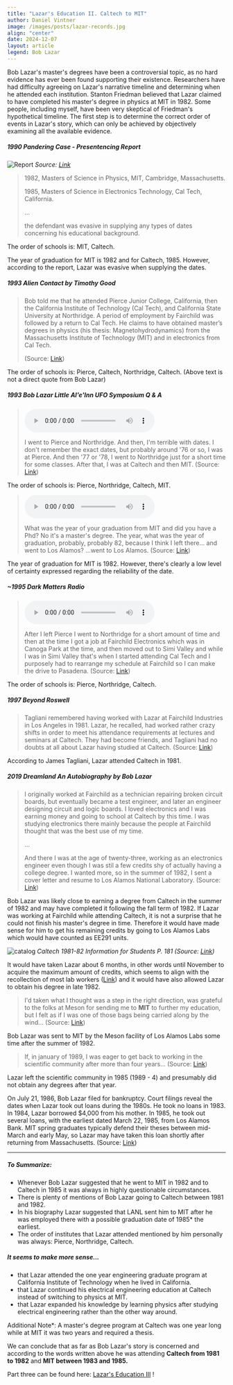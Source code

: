 ```yaml
---
title: "Lazar's Education II. Caltech to MIT"
author: Daniel Vintner
image: /images/posts/lazar-records.jpg
align: "center"
date: 2024-12-07
layout: article
legend: Bob Lazar
---
```


Bob Lazar's master's degrees have been a controversial topic, as no hard evidence has ever been found supporting their existence.
Researchers have had difficulty agreeing on Lazar's narrative timeline and determining when he attended each institution.
Stanton Friedman believed that Lazar claimed to have completed his master's degree in physics at MIT in 1982.
Some people, including myself, have been very skeptical of Friedman's hypothetical timeline. The first step is to
determine the correct order of events in Lazar's story, which can only be achieved by objectively examining all the available evidence.

##### 1990 Pandering Case - Presentencing Report

![Report](/images/posts/education2/pandering.jpg)
*Source: [Link](https://www.papooselake.org/documents/pandering-case-pre-sentencing-report)*

> 1982, Masters of Science in Physics, MIT, Cambridge, Massachusetts.
>
> 1985, Masters of Science in Electronics Technology, Cal Tech, California.
>
> ...
>
> the defendant was evasive in supplying any types of dates concerning his educational background.

The order of schools is: MIT, Caltech.

The year of graduation for MIT is 1982 and for Caltech, 1985. However, according to the report, Lazar was evasive when supplying the dates.

##### 1993 Alien Contact by Timothy Good
> Bob told me that he attended Pierce Junior College, California, then the California Institute of Technology (Cal Tech), and California State University at Northridge. A period of employment by Fairchild was followed by a return to Cal Tech.
> He claims to have obtained master’s degrees in physics (his thesis: Magnetohydrodynamics) from the Massachusetts Institute of Technology (MIT) and in electronics from Cal Tech.
>
> (Source: [Link](https://archive.org/details/aliencontacttops00good/page/202/mode/2up?q=fairchild))

The order of schools is: Pierce, Caltech, Northridge, Caltech. (Above text is not a direct quote from Bob Lazar)

##### 1993 Bob Lazar Little Al'e'Inn UFO Symposium Q & A
> <audio controls><source src="/audio/aleinn-pierce2.mp3" type="audio/mpeg"/></audio>
>
> I went to Pierce and Northridge. And then, I'm terrible with dates. I don't remember the exact dates, but probably around '76 or so, I was at Pierce. And then '77 or '78, I went to Northridge just for a short time for some classes. After that, I was at Caltech and then MIT.
> (Source: [Link](https://youtu.be/bA1TvhJKv8s?t=1876))

The order of schools is: Pierce, Northridge, Caltech, MIT.

> <audio controls><source src="/audio/mit-grad2.mp3" type="audio/mpeg"/></audio>
>
> What was the year of your graduation from MIT and did you have a Phd? No it's a master's degree. The year, what was the year of graduation, probably, probably 82, because I think I left there... and went to Los Alamos? ...went to Los Alamos. (Source: [Link](https://youtu.be/bA1TvhJKv8s?t=2389))

The year of graduation for MIT is 1982. However, there's clearly a low level of certainty expressed regarding the reliability of the date.

##### ~1995 Dark Matters Radio
> <audio controls><source src="/audio/simi-caltech2.mp3" type="audio/mpeg"/></audio>
>
> After I left Pierce I went to Northridge for a short amount of time and then at the time I got a job at Fairchild Electronics which was in Canoga Park at the time,
> and then moved out to Simi Valley and while I was in Simi Valley that's when I started attending Cal Tech and I purposely had to rearrange my schedule at Fairchild so I can make the drive to Pasadena. (Source: [Link](https://youtu.be/mXzCkdIkkpY?t=446))

The order of schools is: Pierce, Northridge, Caltech.

##### 1997 Beyond Roswell

> Tagliani remembered having worked with Lazar at Fairchild Industries in Los Angeles in 1981. Lazar, he recalled, had worked rather crazy shifts in order to meet his attendance requirements at lectures and seminars at Caltech. They had become friends, and Tagliani had no doubts at all about Lazar having studied at Caltech. (Source: [Link](https://archive.org/details/isbn_9781569247815/page/151/mode/2up?q=tagliani))

According to James Tagliani, Lazar attended Caltech in 1981.

##### 2019 Dreamland An Autobiography by Bob Lazar

> I originally worked at Fairchild as a technician repairing broken circuit boards, but eventually became a test engineer, and later an engineer designing circuit and logic boards. I loved electronics and I was earning money and going to school at Caltech by this time. I was studying electronics there mainly because the people at Fairchild thought that was the best use of my time.
>
> ...
>
> And there I was at the age of twenty-three, working as an electronics engineer even though I was stil a few credits shy of actually having a college degree. I wanted more, so in the summer of 1982, I sent a cover letter and resume to Los Alamos National Laboratory.
> (Source: [Link](https://archive.org/details/dreamland-an-autobiography-bob-lazar-george-knapp-z-library_202407/page/n35/mode/2up))

Bob Lazar was likely close to earning a degree from Caltech in the summer of 1982 and may have completed it following the fall term of 1982.
If Lazar was working at Fairchild while attending Caltech, it is not a surprise that he could not finish his master's degree in time.
Therefore it would have made sense for him to get his remaining credits by going to Los Alamos Labs which would have counted as EE291 units.

![catalog](/images/posts/education2/ee291.jpg)
*Caltech 1981-82 Information for Students P. 181 (Source: [Link](https://campuspubs.library.caltech.edu/110/1/1981-1982.pdf))*

It would have taken Lazar about 6 months, in other words until November to acquire the maximum amount of credits, which seems to align
with the recollection of most lab workers ([Link](https://medium.com/@signalsintelligence/bob-lazar-theres-more-to-the-story-17829c2ff650)) and it would have also allowed Lazar to obtain his degree in late 1982.

> I'd taken what I thought was a step in the right direction, was grateful to the folks at Meson for sending me to **MIT**
> to further my education, but I felt as if I was one of those bags being carried along by the wind...
> (Source: [Link](https://archive.org/details/dreamland-an-autobiography-bob-lazar-george-knapp-z-library_202407/page/n39/mode/2up?q=MIT))

Bob Lazar was sent to MIT by the Meson facility of Los Alamos Labs some time after the summer of 1982.

> If, in january of 1989, I was eager to get back to working in the scientific community after more than four years...
> (Source: [Link](https://archive.org/details/dreamland-an-autobiography-bob-lazar-george-knapp-z-library_202407/page/n17/mode/2up?q=community))

Lazar left the scientific community in 1985 (1989 - 4) and presumably did not obtain any degrees after that year.


On July 21, 1986, Bob Lazar filed for bankruptcy. Court filings reveal the dates when Lazar took out loans during the 1980s.
He took no loans in 1983. In 1984, Lazar borrowed $4,000 from his mother. In 1985, he took out several loans, with the earliest
dated March 22, 1985, from Los Alamos Bank. MIT spring graduates typically defend their theses between mid-March and early May,
so Lazar may have taken this loan shortly after returning from Massachusetts. (Source: [Link](https://www.papooselake.org/the-updated-bob-lazar-timeline))

---

##### To Summarize:
* Whenever Bob Lazar suggested that he went to MIT in 1982 and to Caltech in 1985 it was always in highly questionable circumstances.
* There is plenty of mentions of Bob Lazar going to Caltech between 1981 and 1982.
* In his biography Lazar suggested that LANL sent him to MIT after he was employed there with a possible graduation date of 1985* the earliest.
* The order of institutes that Lazar attended mentioned by him personally was always: Pierce, Northridge, Caltech.

##### It seems to make more sense...
* that Lazar attended the one year engineering graduate program at California Institute of Technology when he lived in California.
* that Lazar continued his electrical engineering education at Caltech instead of switching to physics at MIT.
* that Lazar expanded his knowledge by learning physics after studying electrical engineering rather than the other way around.

Additional Note*: A master's degree program at Caltech was one year long while at MIT it was two years and required a thesis.

We can conclude that as far as Bob Lazar's story is concerned and according to the words written above he was attending **Caltech from 1981 to 1982** and **MIT between 1983 and 1985.**

Part three can be found here: [Lazar's Education III](/articles/education-records) !